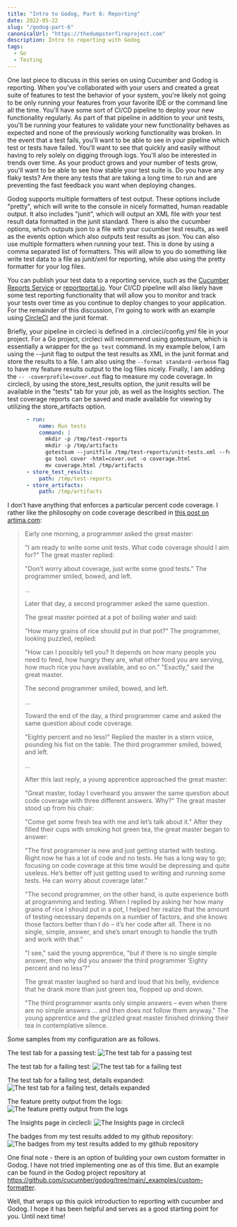 ```yaml
---
title: "Intro to Godog, Part 6: Reporting"
date: 2022-05-22
slug: "/godog-part-6"
canonicalUrl: "https://thedumpsterfireproject.com"
description: Intro to reporting with Godog
tags:
  - Go
  - Testing
---
```


One last piece to discuss in this series on using Cucumber and Godog is reporting. When you've collaborated with your
users and created a great suite of features to test the behavior of your system, you're likely not going to be only
running your features from your favorite IDE or the command line all the time. You'll have some sort of CI/CD pipeline
to deploy your new functionality regularly. As part of that pipeline in addition to your unit tests, you'll be running 
your features to validate your new functionality behaves as expected and none of the previously working functionality 
was broken. In the event that a test fails, you'll want to be able to see in your pipeline which test or tests have failed.
You'll want to see that quickly and easily without having to rely solely on digging through logs. You'll also be interested
in trends over time. As your product grows and your number of tests grow, you'll want to be able to see how stable your
test suite is.  Do you have any flaky tests? Are there any tests that are taking a long time to run and are preventing 
the fast feedback you want when deploying changes.

Godog supports multiple formatters of test output. These options include "pretty", which will write to the console in nicely
formatted, human readable output. It also includes "junit", which will output an XML file with your test result data formatted
in the junit standard. There is also the cucumber options, which outputs json to a file with your cucumber test results, as
well as the events option which also outputs test results as json. You can also use multiple formatters when running your test.
This is done by using a comma separated list of formatters. This will allow to you do something like write test data to
a file as junit/xml for reporting, while also using the pretty formatter for your log files.

You can publish your test data to a reporting service, such as the [Cucumber Reports Service](https://reports.cucumber.io/) or
[reportportal.io](https://reportportal.io). Your CI/CD pipeline will also likely have some test reporting functionality
that will allow you to monitor and track your tests over time as you continue to deploy changes to your application.
For the remainder of this discussion, I'm going to work with an example using [CircleCI](https://circleci.com) and the junit format.

Briefly, your pipeline in circleci is defined in a .circleci/config.yml file in your project. For a Go project, circleci 
will recommend using gotestsum, which is essentially a wrapper for the `go test` command. In my example below, I am
using the --junit flag to output the test results as XML in the junit format and store the results to a file. I am
also using the `--format standard-verbose` flag to have my feature results output to the log files nicely. Finally, I am
adding the `-- -coverprofile=cover.out` flag to measure my code coverage. In circlecli, by using the store_test_results option, the junit results will be available in the "tests" tab for your job, as well as the Insights section. The test
coverage reports can be saved and made available for viewing by utilizing the store_artifacts option.

```yml
      - run:
          name: Run tests
          command: |
            mkdir -p /tmp/test-reports
            mkdir -p /tmp/artifacts
            gotestsum --junitfile /tmp/test-reports/unit-tests.xml --format standard-verbose -- -coverprofile=cover.out ./...
            go tool cover -html=cover.out -o coverage.html
            mv coverage.html /tmp/artifacts
      - store_test_results:
          path: /tmp/test-reports
      - store_artifacts:
          path: /tmp/artifacts
```

I don't have anything that enforces a particular percent code coverage. I rather like the philosophy on code coverage
described in [this post on artima.com](https://www.artima.com/weblogs/viewpost.jsp?thread=204677):

> Early one morning, a programmer asked the great master:
>
> "I am ready to write some unit tests. What code coverage should I aim for?"
> The great master replied:
>
> "Don’t worry about coverage, just write some good tests."
> The programmer smiled, bowed, and left.
> 
> ...
> 
> Later that day, a second programmer asked the same question.
> 
> The great master pointed at a pot of boiling water and said:
> 
> "How many grains of rice should put in that pot?"
> The programmer, looking puzzled, replied:
> 
> "How can I possibly tell you? It depends on how many people you need to feed, how hungry they are, what other food you are serving, how much rice you have available, and so on."
> "Exactly," said the great master.
> 
> The second programmer smiled, bowed, and left.
> 
> ...
> 
> Toward the end of the day, a third programmer came and asked the same question about code coverage.
> 
> "Eighty percent and no less!" Replied the master in a stern voice, pounding his fist on the table.
> The third programmer smiled, bowed, and left.
> 
> ...
> 
> After this last reply, a young apprentice approached the great master:
> 
> "Great master, today I overheard you answer the same question about code coverage with three different answers. Why?"
> The great master stood up from his chair:
> 
> "Come get some fresh tea with me and let’s talk about it."
> After they filled their cups with smoking hot green tea, the great master began to answer:
> 
> "The first programmer is new and just getting started with testing. Right now he has a lot of code and no tests. He has a long way to go; focusing on code coverage at this time would be depressing and quite useless. He’s better off just getting used to writing and running some tests. He can worry about coverage later."
> 
> "The second programmer, on the other hand, is quite experience both at programming and testing. When I replied by asking her how many grains of rice I should put in a pot, I helped her realize that the amount of testing necessary depends on a number of factors, and she knows those factors better than I do – it’s her code after all. There is no single, simple, answer, and she’s smart enough to handle the truth and work with that."
> 
> "I see," said the young apprentice, "but if there is no single simple answer, then why did you answer the third programmer ‘Eighty percent and no less’?"
> 
> The great master laughed so hard and loud that his belly, evidence that he drank more than just green tea, flopped up and down.
> 
> "The third programmer wants only simple answers – even when there are no simple answers … and then does not follow them anyway."
> The young apprentice and the grizzled great master finished drinking their tea in contemplative silence.


Some samples from my configuration are as follows.

The test tab for a passing test:
![The test tab for a passing test](./passing.png)

The test tab for a failing test:
![The test tab for a failing test](./failure.png)

The test tab for a failing test, details expanded:
![The test tab for a failing test, details expanded](./failure-detail.png)

The feature pretty output from the logs:
![The feature pretty output from the logs](./logs.png)

The Insights page in circlecli:
![The Insights page in circlecli](./insights.png)

The badges from my test results added to my github repository:
![The badges from my test results added to my github repository](./badges.png)

One final note - there is an option of building your own custom formatter in Godog. I have not tried implementing one as of this time. But an example can be found in the Godog project repository at https://github.com/cucumber/godog/tree/main/_examples/custom-formatter.

Well, that wraps up this quick introduction to reporting with cucumber and Godog. I hope it has been helpful and serves
as a good starting point for you. Until next time!
